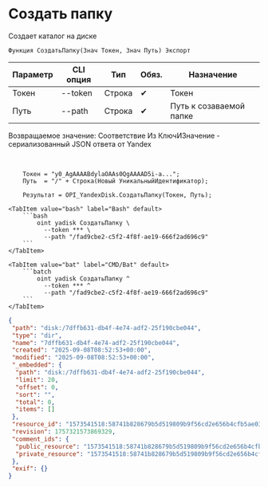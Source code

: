 ﻿---
sidebar_position: 2
description: Создать папку и другие функции для работы с Yandex Disk в Открытом пакете интеграций - бесплатной open-source библиотеке интеграций для 1С:Предприятие 8, OneScript и CLI
keywords: [1C, 1С, 1С:Предприятие, 1С:Предприятие 8.3, API, Интеграция, Сервисы, Обмен, OneScript, CLI, Yandex Disk]
---


# Создать папку
 Создает каталог на диске



`Функция СоздатьПапку(Знач Токен, Знач Путь) Экспорт`

  | Параметр | CLI опция | Тип | Обяз. | Назначение |
  |-|-|-|-|-|
  | Токен | --token | Строка | &#x2714; | Токен |
  | Путь | --path | Строка | &#x2714; | Путь к созаваемой папке |

  
  Возвращаемое значение:   Соответствие Из КлючИЗначение - сериализованный JSON ответа от Yandex

<br/>




```bsl title="Пример использования для 1С:Предприятие/OneScript"
    Токен = "y0_AgAAAABdylaOAAs0QgAAAAD5i-a...";
    Путь  = "/" + Строка(Новый УникальныйИдентификатор);

    Результат = OPI_YandexDisk.СоздатьПапку(Токен, Путь);
```
    

 <Tabs>
  
    <TabItem value="bash" label="Bash" default>
        ```bash
            oint yadisk СоздатьПапку \
              --token *** \
              --path "/fad9cbe2-c5f2-4f8f-ae19-666f2ad696c9"
        ```
    </TabItem>
  
    <TabItem value="bat" label="CMD/Bat" default>
        ```batch
            oint yadisk СоздатьПапку ^
              --token *** ^
              --path "/fad9cbe2-c5f2-4f8f-ae19-666f2ad696c9"
        ```
    </TabItem>
</Tabs>


```json title="Результат"
{
 "path": "disk:/7dffb631-db4f-4e74-adf2-25f190cbe044",
 "type": "dir",
 "name": "7dffb631-db4f-4e74-adf2-25f190cbe044",
 "created": "2025-09-08T08:52:53+00:00",
 "modified": "2025-09-08T08:52:53+00:00",
 "_embedded": {
  "path": "disk:/7dffb631-db4f-4e74-adf2-25f190cbe044",
  "limit": 20,
  "offset": 0,
  "sort": "",
  "total": 0,
  "items": []
 },
 "resource_id": "1573541518:58741b828679b5d519809b9f56cd2e656b4cfb5ae03d5165f74c7c346553e928",
 "revision": 1757321573869329,
 "comment_ids": {
  "public_resource": "1573541518:58741b828679b5d519809b9f56cd2e656b4cfb5ae03d5165f74c7c346553e928",
  "private_resource": "1573541518:58741b828679b5d519809b9f56cd2e656b4cfb5ae03d5165f74c7c346553e928"
 },
 "exif": {}
}
```
